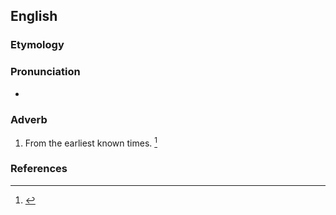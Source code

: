 ==English==

===Etymology===
{{suffix|en|aboriginal|ly}}

===Pronunciation===
* {{a|US}} {{IPA|/ˌæb.əˌɹɪd͡ʒ.n̩.ə.li/|/ˌæb.əˌɹɪd͡ʒ.ɪn.ə.li/|lang=en}}

===Adverb===
{{en-adv|-}}

# From the earliest known times. {{defdate|First attested in the early 19th century.}}<ref>{{R:SOED5|page=6}}</ref>

===References===
<references/>